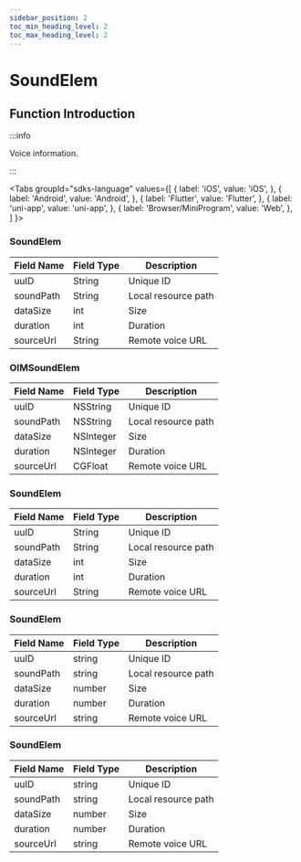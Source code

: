 ```yaml
---
sidebar_position: 2
toc_min_heading_level: 2
toc_max_heading_level: 2
---
```


# SoundElem

## Function Introduction

:::info

Voice information.

:::

<Tabs
groupId="sdks-language"
values={[
{ label: 'iOS', value: 'iOS', },
{ label: 'Android', value: 'Android', },
{ label: 'Flutter', value: 'Flutter', },
{ label: 'uni-app', value: 'uni-app', },
{ label: 'Browser/MiniProgram', value: 'Web', },
]
}>

<TabItem value="Flutter">

### SoundElem

| Field Name | Field Type | Description      |
| ---------- | ---------- | ---------------- |
| uuID       | String     | Unique ID        |
| soundPath  | String     | Local resource path |
| dataSize   | int        | Size             |
| duration   | int        | Duration         |
| sourceUrl  | String     | Remote voice URL     |

</TabItem>

<TabItem value="iOS">

### OIMSoundElem

| Field Name | Field Type | Description      |
| ---------- | ---------- | ---------------- |
| uuID       | NSString   | Unique ID        |
| soundPath  | NSString   | Local resource path |
| dataSize   | NSInteger  | Size             |
| duration   | NSInteger  | Duration         |
| sourceUrl  | CGFloat    | Remote voice URL     |

</TabItem>

<TabItem value="Android">

### SoundElem

| Field Name | Field Type | Description      |
| ---------- | ---------- | ---------------- |
| uuID       | String     | Unique ID        |
| soundPath  | String     | Local resource path |
| dataSize   | int        | Size             |
| duration   | int        | Duration         |
| sourceUrl  | String     | Remote voice URL     |

</TabItem>

<TabItem value="Web">

### SoundElem

| Field Name | Field Type | Description      |
| ---------- | ---------- | ---------------- |
| uuID       | string     | Unique ID        |
| soundPath  | string     | Local resource path |
| dataSize   | number     | Size             |
| duration   | number     | Duration         |
| sourceUrl  | string     | Remote voice URL     |

</TabItem>

<TabItem value="uni-app">

### SoundElem

| Field Name | Field Type | Description      |
| ---------- | ---------- | ---------------- |
| uuID       | string     | Unique ID        |
| soundPath  | string     | Local resource path |
| dataSize   | number     | Size             |
| duration   | number     | Duration         |
| sourceUrl  | string     | Remote voice URL     |

</TabItem>

</Tabs>